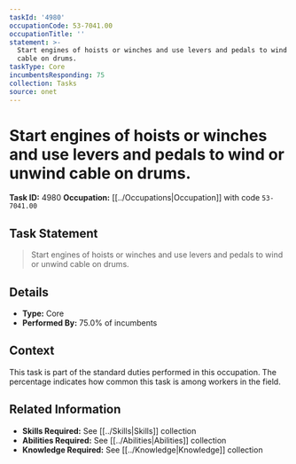 ```yaml
---
taskId: '4980'
occupationCode: 53-7041.00
occupationTitle: ''
statement: >-
  Start engines of hoists or winches and use levers and pedals to wind or unwind
  cable on drums.
taskType: Core
incumbentsResponding: 75
collection: Tasks
source: onet
---
```

# Start engines of hoists or winches and use levers and pedals to wind or unwind cable on drums.

**Task ID:** 4980
**Occupation:** [[../Occupations|Occupation]] with code `53-7041.00`

## Task Statement

> Start engines of hoists or winches and use levers and pedals to wind or unwind cable on drums.

## Details

- **Type:** Core
- **Performed By:** 75.0% of incumbents

## Context

This task is part of the standard duties performed in this occupation. The percentage indicates how common this task is among workers in the field.

## Related Information

- **Skills Required:** See [[../Skills|Skills]] collection
- **Abilities Required:** See [[../Abilities|Abilities]] collection
- **Knowledge Required:** See [[../Knowledge|Knowledge]] collection
